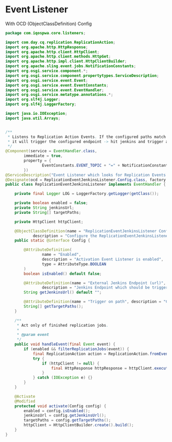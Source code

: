 # Event Listener

With OCD (ObjectClassDefinition) Config

```java
package com.iqospwa.core.listeners;

import com.day.cq.replication.ReplicationAction;
import org.apache.http.HttpResponse;
import org.apache.http.client.HttpClient;
import org.apache.http.client.methods.HttpGet;
import org.apache.http.impl.client.HttpClientBuilder;
import org.apache.sling.event.jobs.NotificationConstants;
import org.osgi.service.component.*;
import org.osgi.service.component.propertytypes.ServiceDescription;
import org.osgi.service.event.Event;
import org.osgi.service.event.EventConstants;
import org.osgi.service.event.EventHandler;
import org.osgi.service.metatype.annotations.*;
import org.slf4j.Logger;
import org.slf4j.LoggerFactory;

import java.io.IOException;
import java.util.Arrays;


/**
 * Listens to Replication Action Events. If the configured paths match the event path,
 * it will trigger the configured endpoint -> hit jenkins and trigger a new build for example
 */
@Component(service = EventHandler.class,
        immediate = true,
        property = {
                EventConstants.EVENT_TOPIC + "=" + NotificationConstants.TOPIC_JOB_FINISHED
        })
@ServiceDescription("Event Listener which looks for Replication Events and triggers an external Endpoint")
@Designate(ocd = ReplicationEventJenkinsListener.Config.class, factory = true)
public class ReplicationEventJenkinsListener implements EventHandler {

    private final Logger LOG = LoggerFactory.getLogger(getClass());

    private boolean enabled = false;
    private String jenkinsUrl;
    private String[] targetPaths;

    private HttpClient httpClient;

    @ObjectClassDefinition(name = "ReplicationEventJenkinsListener Config",
            description = "Configure the ReplicationEventJenkinsListener")
    public static @interface Config {

        @AttributeDefinition(
                name = "Enabled",
                description = "Activation Event Listener is enabled",
                type = AttributeType.BOOLEAN
        )
        boolean isEnabled() default false;

        @AttributeDefinition(name = "External Jenkins Endpoint (url)",
                description = "Jenkins Endpoint which should be triggered on AEM Replication Action")
        String getJenkinsUrl() default "";

        @AttributeDefinition(name = "Trigger on path", description = "Configure here all the paths on which the trigger should run")
        String[] getTargetPaths();
    }

    /**
     * Act only of finished replication jobs.
     *
     * @param event
     */
    public void handleEvent(final Event event) {
        if (enabled && filterReplicationJobs(event)) {
            final ReplicationAction action = ReplicationAction.fromEvent(event);
            try {
                if (httpClient != null) {
                    final HttpResponse httpResponse = httpClient.execute(new HttpGet(jenkinsUrl));
                }
            } catch (IOException e) {}
        }
    }

    @Activate
    @Modified
    protected void activate(Config config) {
        enabled = config.isEnabled();
        jenkinsUrl = config.getJenkinsUrl();
        targetPaths = config.getTargetPaths();
        httpClient = HttpClientBuilder.create().build();
    }
}
```
